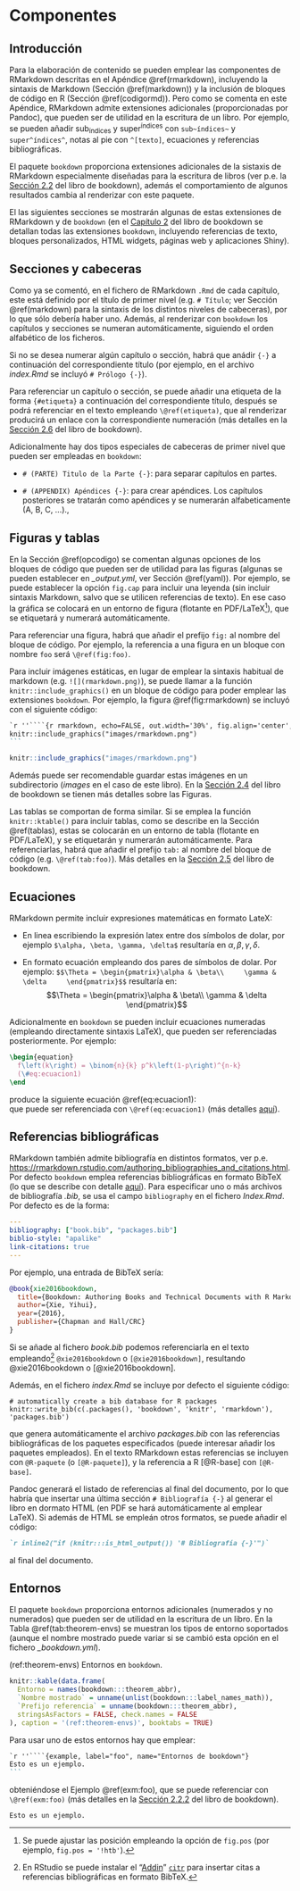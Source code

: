 # Componentes

## Introducción

Para la elaboración de contenido se pueden emplear las componentes de RMarkdown
descritas en el Apéndice \@ref(rmarkdown), incluyendo la sintaxis de Markdown (Sección \@ref(markdown))
y la inclusión de bloques de código en R (Sección \@ref(codigormd)). 
Pero como se comenta en este Apéndice, RMarkdown admite extensiones adicionales (proporcionadas por Pandoc),
que pueden ser de utilidad en la escritura de un libro. 
Por ejemplo, se pueden añadir sub~índices~ y super^índices^ con `sub~índices~` y `super^índices^`, notas al pie con `^[texto]`, ecuaciones y referencias bibliográficas.

El paquete `bookdown` proporciona extensiones adicionales de la sistaxis de RMarkdown 
especialmente diseñadas para la escritura de libros (ver p.e. la 
[Sección 2.2](https://bookdown.org/yihui/bookdown/markdown-extensions-by-bookdown.html) 
del libro de bookdown), además el comportamiento de algunos resultados 
cambia al renderizar con este paquete. 

El las siguientes secciones se mostrarán algunas de estas extensiones de RMarkdown y de `bookdown`
(en el [Capítulo 2](https://bookdown.org/yihui/bookdown/markdown-extensions-by-bookdown.html) 
del libro de bookdown se detallan todas las extensiones `bookdown`, incluyendo referencias de texto, 
bloques personalizados, HTML widgets, páginas web y aplicaciones Shiny).

## Secciones y cabeceras

Como ya se comentó, en el fichero de RMarkdown `.Rmd` de cada capítulo, 
este está definido por el título de primer nivel (e.g. `# Título`; 
ver Sección \@ref(markdown) para la sintaxis de los distintos niveles de cabeceras), 
por lo que sólo debería haber uno.
Además, al renderizar con `bookdown` los capítulos y secciones se numeran automáticamente, siguiendo el orden alfabético de los ficheros. 

Si no se desea numerar algún capítulo o sección, habrá que anádir `{-}` a continuación del correspondiente título (por ejemplo, en el archivo *index.Rmd* se incluyó `# Prólogo {-}`).

Para referenciar un capítulo o sección, se puede añadir una etiqueta de la forma
`{#etiqueta}` a continuación del correspondiente título, 
después se podrá referenciar en el texto empleando `\@ref(etiqueta)`, 
que al renderizar producirá un enlace con la correspondiente numeración 
(más detalles en la [Sección 2.6](https://bookdown.org/yihui/bookdown/cross-references.html) del libro de bookdown).

Adicionalmente hay dos tipos especiales de cabeceras de primer nivel que pueden ser empleadas en `bookdown`:

-   `# (PARTE) Titulo de la Parte {-}`: para separar capítulos en partes.

-   `# (APPENDIX) Apéndices {-}`: para crear apéndices. Los capítulos posteriores se tratarán como apéndices y se numerarán alfabeticamente (A, B, C, ...).,


## Figuras y tablas

En la Sección \@ref(opcodigo) se comentan algunas opciones de los bloques de código que pueden ser de utilidad para las figuras (algunas se pueden establecer en *\_output.yml*, ver Sección \@ref(yaml)).
Por ejemplo, se puede establecer la opción `fig.cap` para incluir una leyenda 
(sin incluir sintaxis Markdown, salvo que se utilicen referencias de texto). 
En ese caso la gráfica se colocará en un entorno de figura (flotante en 
PDF/LaTeX^[Se puede ajustar las posición empleando la opción de `fig.pos` 
(por ejemplo, `fig.pos = '!htb'`).]), que se etiquetará y numerará automáticamente.

Para referenciar una figura, habrá que añadir el prefijo `fig:` al nombre del bloque de código. Por ejemplo, la referencia a una figura en un bloque con nombre `foo` será `\@ref(fig:foo)`.

Para incluir imágenes estáticas, en lugar de emplear la sintaxis habitual de markdown
(e.g. `![](rmarkdown.png)`), se puede llamar a la función `knitr::include_graphics()`
en un bloque de código para poder emplear las extensiones `bookdown`. Por ejemplo, la figura \@ref(fig:rmarkdown) se incluyó con el siguiente código:
````markdown
`r ''````{r rmarkdown, echo=FALSE, out.width='30%', fig.align='center', fig.cap='Logo de rmarkdown (desde archivo PNG).'}
knitr::include_graphics("images/rmarkdown.png")
```
````

```r
knitr::include_graphics("images/rmarkdown.png")
```
Además puede ser recomendable guardar estas imágenes en un subdirectorio (*images* en el caso de este libro).
En la [Sección 2.4](https://bookdown.org/yihui/bookdown/figures.html) del libro de bookdown se tienen más detalles sobre las Figuras.

Las tablas se comportan de forma similar. Si se emplea la función `knitr::ktable()` 
para incluir tablas, como se describe en la Sección \@ref(tablas), 
estas se colocarán en un entorno de tabla (flotante en 
PDF/LaTeX), y se etiquetarán y numerarán automáticamente.
Para referenciarlas, habrá que añadir el prefijo `tab:` al nombre del bloque de código
(e.g.  `\@ref(tab:foo)`).
Más detalles en la [Sección 2.5](https://bookdown.org/yihui/bookdown/tables.html)
del libro de bookdown.

## Ecuaciones

RMarkdown permite incluir expresiones matemáticas en formato LateX:

*   En linea escribiendo la expresión latex entre dos símbolos de dolar, 
    por ejemplo `$\alpha, \beta, \gamma, \delta$`
    resultaría en $\alpha, \beta, \gamma, \delta$.
  
*   En formato ecuación empleando dos pares de símbolos de dolar. Por ejemplo:
    ```
    $$\Theta = \begin{pmatrix}\alpha & \beta\\
    \gamma & \delta
    \end{pmatrix}$$
    ```
    resultaría en:
    $$\Theta = \begin{pmatrix}\alpha & \beta\\
    \gamma & \delta
    \end{pmatrix}$$
    
Adicionalmente en `bookdown` se pueden incluir ecuaciones numeradas (empleando directamente sintaxis LaTeX), que pueden ser referenciadas posteriormente. Por ejemplo: 
```latex
\begin{equation} 
  f\left(k\right) = \binom{n}{k} p^k\left(1-p\right)^{n-k}
  (\#eq:ecuacion1)
\end
```
produce la siguiente ecuación \@ref(eq:ecuacion1):
\begin{equation}
f\left(k\right)=\binom{n}{k}p^k\left(1-p\right)^{n-k} (\#eq:ecuacion1)
\end{equation}    
que puede ser referenciada con `\@ref(eq:ecuacion1)`
(más detalles [aquí](https://bookdown.org/yihui/bookdown/markdown-extensions-by-bookdown.html#equations)).
  

## Referencias bibliográficas {#biblio}

RMarkdown también admite bibliografía en distintos formatos, ver p.e. <https://rmarkdown.rstudio.com/authoring_bibliographies_and_citations.html>.
Por defecto `bookdown` emplea referencias bibliográficas en formato BibTeX
(lo que se describe con detalle [aquí](https://bookdown.org/yihui/bookdown/citations.html)).
Para especificar uno o más archivos de bibliografía *.bib*, se usa el campo `bibliography` en el fichero *Index.Rmd*. Por defecto es de la forma:
```yaml
---
bibliography: ["book.bib", "packages.bib"]
biblio-style: "apalike"
link-citations: true
---
```
Por ejemplo, una entrada de BibTeX sería:

```bibtex
@book{xie2016bookdown,
  title={Bookdown: Authoring Books and Technical Documents with R Markdown},
  author={Xie, Yihui},
  year={2016},
  publisher={Chapman and Hall/CRC}
}
```
Si se añade al fichero *book.bib* podemos referenciarla en el texto 
empleando^[En RStudio se puede instalar el "[Addin](https://rstudio.github.io/rstudioaddins/)"
[`citr`](https://github.com/crsh/citr) para insertar
citas a referencias bibliográficas en formato BibTeX.] 
`@xie2016bookdown` o `[@xie2016bookdown]`, resultando @xie2016bookdown o [@xie2016bookdown].

Además, en el fichero *index.Rmd* se incluye por defecto el siguiente código:
```
# automatically create a bib database for R packages
knitr::write_bib(c(.packages(), 'bookdown', 'knitr', 'rmarkdown'), 'packages.bib')
```
que genera automáticamente el archivo *packages.bib* con las referencias bibliográficas de los
paquetes especificados (puede interesar añadir los paquetes empleados).
En el texto RMarkdown estas referencias se incluyen con `@R-paquete` (o `[@R-paquete]`), y
la referencia a R [@R-base] con `[@R-base]`. 

Pandoc generará el listado de referencias al final del documento, 
por lo que habría que insertar una última sección `# Bibliografía {-}`
al generar el libro en dormato HTML (en PDF se hará automáticamente al emplear LaTeX).
Si además de HTML se empleán otros formatos, se puede añadir el código:
```markdown
`r inline2("if (knitr:::is_html_output()) '# Bibliografía {-}'")`
```
al final del documento.


## Entornos

El paquete `bookdown` proporciona entornos adicionales (numerados y no numerados) 
que pueden ser de utilidad en la escritura de un libro. 
En la Tabla  \@ref(tab:theorem-envs) se muestran los tipos de entorno soportados 
(aunque el nombre mostrado puede variar si se cambió esta opción en el fichero *\_bookdown.yml*).

(ref:theorem-envs) Entornos en `bookdown`.

```r
knitr::kable(data.frame(
  Entorno = names(bookdown:::theorem_abbr),
  `Nombre mostrado` = unname(unlist(bookdown:::label_names_math)),
  `Prefijo referencia` = unname(bookdown:::theorem_abbr),
  stringsAsFactors = FALSE, check.names = FALSE
), caption = '(ref:theorem-envs)', booktabs = TRUE)
```

Para usar uno de estos entornos hay que emplear:
````markdown
`r ''````{example, label="foo", name="Entornos de bookdown"}
Esto es un ejemplo.
```
````  
obteniéndose el Ejemplo \@ref(exm:foo), que se puede referenciar con `\@ref(exm:foo)` 
(más detalles en la 
[Sección 2.2.2](https://bookdown.org/yihui/bookdown/markdown-extensions-by-bookdown.html#theorems)
del libro de bookdown).


```example
Esto es un ejemplo.
```






